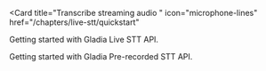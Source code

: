   <Card
  title="Transcribe streaming audio "
  icon="microphone-lines"
  href="/chapters/live-stt/quickstart"
>
  Getting started with Gladia Live STT API.

</Card>
<Card
  title="Transcribe audio files"
  icon="volume"
  href="/chapters/pre-recorded-stt/quickstart"
  
>
  Getting started with Gladia Pre-recorded STT API.
</Card>
